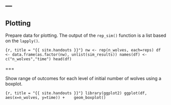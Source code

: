 ---
---

## Plotting

Prepare data for plotting. The output of the `rep_sim()` function is a list based on the `lapply()`.

```{r, title = "{{ site.handouts }}"}
nw <- rep(n_wolves, each=reps)
df <- data.frame(as.factor(nw), unlist(sim_results))
names(df) <- c("n_wolves","time")
head(df)
```

===

Show range of outcomes for each level of initial number of wolves using a boxplot.

```{r, title = "{{ site.handouts }}"}
library(ggplot2)
ggplot(df, aes(x=n_wolves, y=time)) + 
  geom_boxplot()
```

